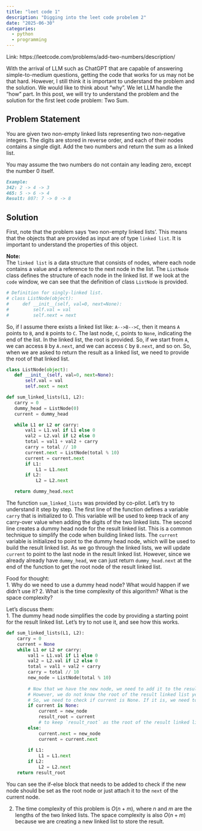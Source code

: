 ```yaml
---
title: "leet code 1"
description: "Digging into the leet code probelem 2"
date: "2025-06-30"
categories:
  - python
  - programming
---
```


Link: https://leetcode.com/problems/add-two-numbers/description/

With the arrival of LLM such as ChatGPT that are capable of answering simple-to-medium questions, getting the code that works for us may not be that hard. However, I still think it is important to understand the problem and the solution. We would like to think about "why". We let LLM handle the "how" part. In this post, we will try to understand the problem and the solution for the first leet code problem: Two Sum.


## Problem Statement
You are given two non-empty linked lists representing two non-negative integers. The digits are stored in reverse order, and each of their nodes contains a single digit. Add the two numbers and return the sum as a linked list.

You may assume the two numbers do not contain any leading zero, except the number 0 itself.


```markdown
Example: 
342: 2 -> 4 -> 3
465: 5 -> 6 -> 4
Result: 807: 7 -> 0 -> 8
```


## Solution
First, note that the problem says 'two non-empty linked lists'. This means that the objects that are provided as input are of type `linked list`. It is important to understand the properties of this object. 


**Note:** <br>
The `linked list` is a data structure that consists of nodes, where each node contains a value and a reference to the next node in the list. The `ListNode` class defines the structure of each node in the linked list. If we look at the `code` window, we can see that the definition of class `ListNode` is provided. 

```python
# Definition for singly-linked list.
# class ListNode(object):
#     def __init__(self, val=0, next=None):
#         self.val = val
#         self.next = next
```

So, if I assume there exists a linked list like: `A-->B-->C`, then it means `A` points to `B`, and `B` points to `C`. The last node, `C`, points to `None`, indicating the end of the list. In the linked list, the root is provided. So, if we start from `A`, we can access `B` by `A.next`, and we can access `C` by `B.next`, and so on. So, when we are asked to return the result
as a linked list, we need to provide the root of that linked list.
 

 ```python
class ListNode(object):
    def __init__(self, val=0, next=None):
        self.val = val
        self.next = next

def sum_linked_lists(L1, L2):
    carry = 0
    dummy_head = ListNode(0)
    current = dummy_head

    while L1 or L2 or carry:
        val1 = L1.val if L1 else 0
        val2 = L2.val if L2 else 0
        total = val1 + val2 + carry
        carry = total // 10
        current.next = ListNode(total % 10)
        current = current.next
        if L1:
            L1 = L1.next
        if L2:
            L2 = L2.next

    return dummy_head.next
```


The function `sum_linked_lists`  was provided by co-pilot. Let's try to understand it step by step.  The first line of the function defines a variable `carry` that is initialized to 0. This variable will be used to keep track of any carry-over value when adding the digits of the two linked lists. The second line creates a dummy head node for the result linked list. This is a common technique to simplify the code when building linked lists. The `current` variable is initialized to point to the dummy head node, which will be used to build the result linked list. As we go through the linked lists, we will update `current` to point to the last node in the result linked list. However, since we already already have `dummy_head`, we can just return `dummy_head.next` at the end of the function to get the root node of the result linked list.


Food for thought: <br>
1. Why do we need to use a dummy head node? What would happen if we didn't use it?
2. What is the time complexity of this algorithm? What is the space complexity?

Let's discuss them: <br>
1. The dummy head node simplifies the code by providing a starting point for the result linked list. Let's try to not use it, and see how this works. 

```python
def sum_linked_lists(L1, L2):
    carry = 0
    current = None
    while L1 or L2 or carry:
        val1 = L1.val if L1 else 0
        val2 = L2.val if L2 else 0
        total = val1 + val2 + carry
        carry = total // 10
        new_node = ListNode(total % 10)
        
        # Now that we have the new node, we need to add it to the result linked list. 
        # However, we do not know the root of the result linked list yet.
        # So, we need to check if current is None. If it is, we need to set current to the new node, and also set the result_root to the new node.
        if current is None:
            current = new_node  
            result_root = current  
            # to keep `result_root` as the root of the result linked list so that we can return it at the end.
        else:
            current.next = new_node
            current = current.next
            
        if L1:
            L1 = L1.next
        if L2:
            L2 = L2.next
    return result_root
```

You can see the if-else block that needs to be added to check if the new node should be set as the root node or just attach it to the `next` of the current node. 

2. The time complexity of this problem is $O(n+m)$, where $n$ and $m$ are the lengths of the two linked lists. The space complexity is also $O(n+m)$ because we are creating a new linked list to store the result. 



